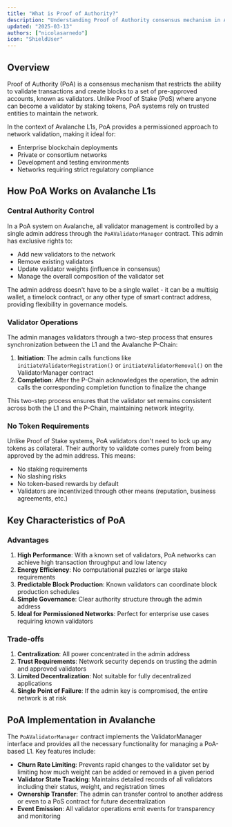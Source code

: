```yaml
---
title: "What is Proof of Authority?"
description: "Understanding Proof of Authority consensus mechanism in Avalanche L1s"
updated: "2025-03-13"
authors: ["nicolasarnedo"]
icon: "ShieldUser"
---
```


## Overview

Proof of Authority (PoA) is a consensus mechanism that restricts the ability to validate transactions and create blocks to a set of pre-approved accounts, known as validators. Unlike Proof of Stake (PoS) where anyone can become a validator by staking tokens, PoA systems rely on trusted entities to maintain the network.

In the context of Avalanche L1s, PoA provides a permissioned approach to network validation, making it ideal for:
- Enterprise blockchain deployments
- Private or consortium networks
- Development and testing environments
- Networks requiring strict regulatory compliance

## How PoA Works on Avalanche L1s

### Central Authority Control

In a PoA system on Avalanche, all validator management is controlled by a single admin address through the `PoAValidatorManager` contract. This admin has exclusive rights to:

- Add new validators to the network
- Remove existing validators
- Update validator weights (influence in consensus)
- Manage the overall composition of the validator set

<Callout type="info">
The admin address doesn't have to be a single wallet - it can be a multisig wallet, a timelock contract, or any other type of smart contract address, providing flexibility in governance models.
</Callout>

### Validator Operations

The admin manages validators through a two-step process that ensures synchronization between the L1 and the Avalanche P-Chain:

1. **Initiation**: The admin calls functions like `initiateValidatorRegistration()` or `initiateValidatorRemoval()` on the ValidatorManager contract
2. **Completion**: After the P-Chain acknowledges the operation, the admin calls the corresponding completion function to finalize the change

This two-step process ensures that the validator set remains consistent across both the L1 and the P-Chain, maintaining network integrity.

### No Token Requirements

Unlike Proof of Stake systems, PoA validators don't need to lock up any tokens as collateral. Their authority to validate comes purely from being approved by the admin address. This means:

- No staking requirements
- No slashing risks
- No token-based rewards by default
- Validators are incentivized through other means (reputation, business agreements, etc.)

## Key Characteristics of PoA

### Advantages

1. **High Performance**: With a known set of validators, PoA networks can achieve high transaction throughput and low latency
2. **Energy Efficiency**: No computational puzzles or large stake requirements
3. **Predictable Block Production**: Known validators can coordinate block production schedules
4. **Simple Governance**: Clear authority structure through the admin address
5. **Ideal for Permissioned Networks**: Perfect for enterprise use cases requiring known validators

### Trade-offs

1. **Centralization**: All power concentrated in the admin address
2. **Trust Requirements**: Network security depends on trusting the admin and approved validators
3. **Limited Decentralization**: Not suitable for fully decentralized applications
4. **Single Point of Failure**: If the admin key is compromised, the entire network is at risk

## PoA Implementation in Avalanche

The `PoAValidatorManager` contract implements the ValidatorManager interface and provides all the necessary functionality for managing a PoA-based L1. Key features include:

- **Churn Rate Limiting**: Prevents rapid changes to the validator set by limiting how much weight can be added or removed in a given period
- **Validator State Tracking**: Maintains detailed records of all validators including their status, weight, and registration times
- **Ownership Transfer**: The admin can transfer control to another address or even to a PoS contract for future decentralization
- **Event Emission**: All validator operations emit events for transparency and monitoring